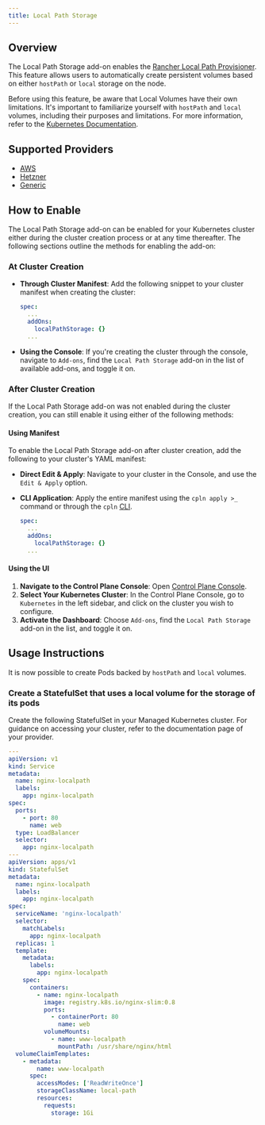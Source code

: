 ```yaml
---
title: Local Path Storage
---
```


## Overview

The Local Path Storage add-on enables the [Rancher Local Path Provisioner](https://github.com/rancher/local-path-provisioner). This feature allows users to automatically create persistent volumes based on either `hostPath` or `local` storage on the node.

Before using this feature, be aware that Local Volumes have their own limitations. It's important to familiarize yourself with `hostPath` and `local` volumes, including their purposes and limitations. For more information, refer to the [Kubernetes Documentation](https://kubernetes.io/docs/concepts/storage/volumes/).

## Supported Providers

- [AWS](/self-hosted/mk8s/aws)
- [Hetzner](/self-hosted/mk8s/hetzner)
- [Generic](/self-hosted/mk8s/generic)

## How to Enable

The Local Path Storage add-on can be enabled for your Kubernetes cluster either during the cluster creation process or at any time thereafter. The following sections outline the methods for enabling the add-on:

### At Cluster Creation

- **Through Cluster Manifest**: Add the following snippet to your cluster manifest when creating the cluster:

  ```yaml YAML
  spec:
    ...
    addOns:
      localPathStorage: {}
    ...
  ```

- **Using the Console**: If you're creating the cluster through the console, navigate to `Add-ons`, find the `Local Path Storage` add-on in the list of available add-ons, and toggle it on.

### After Cluster Creation

If the Local Path Storage add-on was not enabled during the cluster creation, you can still enable it using either of the following methods:

#### Using Manifest

To enable the Local Path Storage add-on after cluster creation, add the following to your cluster's YAML manifest:

- **Direct Edit & Apply**: Navigate to your cluster in the Console, and use the `Edit & Apply` option.
- **CLI Application**: Apply the entire manifest using the `cpln apply >_` command or through the `cpln` [CLI](/reference/cli).

  ```yaml YAML
  spec:
    ...
    addOns:
      localPathStorage: {}
    ...
  ```

#### Using the UI

1. **Navigate to the Control Plane Console**: Open [Control Plane Console](https://console.cpln.io/console/).
2. **Select Your Kubernetes Cluster**: In the Control Plane Console, go to `Kubernetes` in the left sidebar, and click on the cluster you wish to configure.
3. **Activate the Dashboard**: Choose `Add-ons`, find the `Local Path Storage` add-on in the list, and toggle it on.

## Usage Instructions

It is now possible to create Pods backed by `hostPath` and `local` volumes.

### Create a StatefulSet that uses a local volume for the storage of its pods

Create the following StatefulSet in your Managed Kubernetes cluster. For guidance on accessing your cluster, refer to the documentation page of your provider.

```yaml YAML
---
apiVersion: v1
kind: Service
metadata:
  name: nginx-localpath
  labels:
    app: nginx-localpath
spec:
  ports:
    - port: 80
      name: web
  type: LoadBalancer
  selector:
    app: nginx-localpath
---
apiVersion: apps/v1
kind: StatefulSet
metadata:
  name: nginx-localpath
  labels:
    app: nginx-localpath
spec:
  serviceName: 'nginx-localpath'
  selector:
    matchLabels:
      app: nginx-localpath
  replicas: 1
  template:
    metadata:
      labels:
        app: nginx-localpath
    spec:
      containers:
        - name: nginx-localpath
          image: registry.k8s.io/nginx-slim:0.8
          ports:
            - containerPort: 80
              name: web
          volumeMounts:
            - name: www-localpath
              mountPath: /usr/share/nginx/html
  volumeClaimTemplates:
    - metadata:
        name: www-localpath
      spec:
        accessModes: ['ReadWriteOnce']
        storageClassName: local-path
        resources:
          requests:
            storage: 1Gi
```
